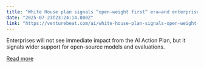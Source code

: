 ```yaml
---
title: "White House plan signals “open-weight first” era—and enterprises need new guardrails"
date: "2025-07-23T23:24:14.000Z"
link: "https://venturebeat.com/ai/white-house-plan-signals-open-weight-first-era-and-enterprises-need-new-guardrails/"
---
```


Enterprises will not see immediate impact from the AI Action Plan, but it signals wider support for open-source models and evaluations.

[Read more](https://venturebeat.com/ai/white-house-plan-signals-open-weight-first-era-and-enterprises-need-new-guardrails/)
